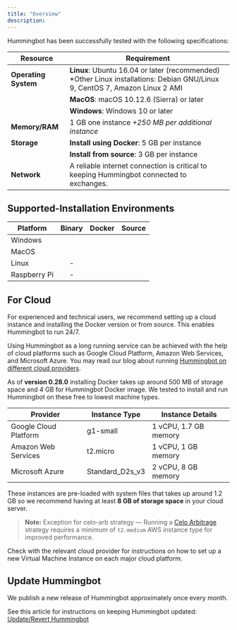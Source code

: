 ```yaml
---
title: "Overview"
description:
---
```



Hummingbot has been successfully tested with the following specifications:

| Resource             | Requirement                                                                                                                  |
| -------------------- | ---------------------------------------------------------------------------------------------------------------------------- |
| **Operating System** | **Linux**: Ubuntu 16.04 or later (recommended) \*Other Linux installations: Debian GNU/Linux 9, CentOS 7, Amazon Linux 2 AMI |
|                      | **MacOS**: macOS 10.12.6 (Sierra) or later                                                                                   |
|                      | **Windows**: Windows 10 or later                                                                                             |
| **Memory/RAM**       | 1 GB one instance _+250 MB per additional instance_                                                                          |
| **Storage**          | **Install using Docker**: 5 GB per instance                                                                                  |
|                      | **Install from source**: 3 GB per instance                                                                                   |
| **Network**          | A reliable internet connection is critical to keeping Hummingbot connected to exchanges.                                     |

## Supported-Installation Environments

| Platform     |                  Binary                   |                  Docker                   |                  Source                   |
| ------------ | :---------------------------------------: | :---------------------------------------: | :---------------------------------------: |
| Windows      | <TableStatus color="green" font="25px" /> | <TableStatus color="green" font="25px" /> | <TableStatus color="green" font="25px" /> |
| MacOS        | <TableStatus color="green" font="25px" /> | <TableStatus color="green" font="25px" /> | <TableStatus color="green" font="25px" /> |
| Linux        |                     -                     | <TableStatus color="green" font="25px" /> | <TableStatus color="green" font="25px" /> |
| Raspberry Pi |                     -                     | <TableStatus color="green" font="25px" /> | <TableStatus color="green" font="25px" /> |

## For Cloud

For experienced and technical users, we recommend setting up a cloud instance and installing the Docker version or from source. This enables Hummingbot to run 24/7.

Using Hummingbot as a long running service can be achieved with the help of cloud platforms such as Google Cloud Platform, Amazon Web Services, and Microsoft Azure. You may read our blog about running [Hummingbot on different cloud providers](https://www.hummingbot.io/blog/2019-06-cloud-providers/).

As of **version 0.28.0** installing Docker takes up around 500 MB of storage space and 4 GB for Hummingbot Docker image. We tested to install and run Hummingbot on these free to lowest machine types.

| Provider              | Instance Type   | Instance Details      |
| --------------------- | --------------- | --------------------- |
| Google Cloud Platform | g1-small        | 1 vCPU, 1.7 GB memory |
| Amazon Web Services   | t2.micro        | 1 vCPU, 1 GB memory   |
| Microsoft Azure       | Standard_D2s_v3 | 2 vCPU, 8 GB memory   |

These instances are pre-loaded with system files that takes up around 1.2 GB so we recommend having at least **8 GB of storage space** in your cloud server.

> **Note:** Exception for celo-arb strategy — Running a [Celo Arbitrage](/strategies/celo-arb/) strategy requires a minimum of `t2.medium` AWS instance type for improved performance.

Check with the relevant cloud provider for instructions on how to set up a new Virtual Machine Instance on each major cloud platform.

## Update Hummingbot

We publish a new release of Hummingbot approximately once every month.

See this article for instructions on keeping Hummingbot updated: [Update/Revert Hummingbot](updating)

